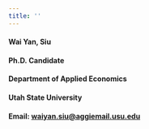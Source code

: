 ```yaml
---
title: ''
---
```


#### Wai Yan, Siu

#### Ph.D. Candidate

#### Department of Applied Economics

#### Utah State University

#### Email: [waiyan.siu@aggiemail.usu.edu](mailto:waiyan.siu@aggiemail.usu.edu)